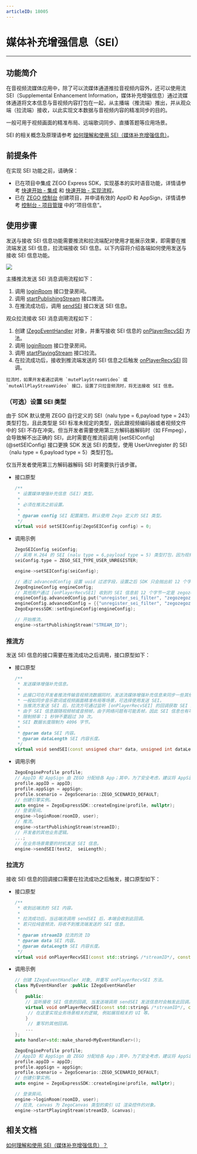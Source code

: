 ```yaml
---
articleID: 18005
---
```

# 媒体补充增强信息（SEI）

- - -

## 功能简介

在音视频流媒体应用中，除了可以流媒体通道推拉音视频内容外，还可以使用流 SEI（Supplemental Enhancement Information，媒体补充增强信息）通过流媒体通道将文本信息与音视频内容打包在一起，从主播端（推流端）推出，并从观众端（拉流端）接收，以此实现文本数据与音视频内容的精准同步的目的。

一般可用于视频画面的精准布局、远端歌词同步、直播答题等应用场景。

<Note title="说明">


SEI 的相关概念及原理请参考 [如何理解和使用 SEI（媒体补充增强信息）](https://doc-zh.zego.im/faq/sei)。

</Note>




## 前提条件

在实现 SEI 功能之前，请确保：

- 已在项目中集成 ZEGO Express SDK，实现基本的实时语音功能，详情请参考 [快速开始 - 集成](!ExpressAudioSDK-Integration/SDK_Integration) 和 [快速开始 - 实现流程](!ExpressAudioSDK-Integration/Solution_Implementation)。
- 已在 [ZEGO 控制台](https://console.zego.im) 创建项目，并申请有效的 AppID 和 AppSign，详情请参考 [控制台 - 项目管理](/console/project-info) 中的“项目信息”。

## 使用步骤

发送与接收 SEI 信息功能需要推流和拉流端配对使用才能展示效果，即需要在推流端发送 SEI 信息，拉流端接收 SEI 信息。以下内容将介绍各端如何使用发送与接收 SEI 信息功能。

<Frame width="512" height="auto" caption=""><img src="https://storage.zego.im/sdk-doc/Pics/Common/ZegoExpressEngine/send_and_recv_sei.png" /></Frame>

主播推流发送 SEI 消息调用流程如下：

1. 调用 [loginRoom](@loginRoom) 接口登录房间。
2. 调用 [startPublishingStream](@startPublishingStream) 接口推流。
3. 在推流成功后，调用 [sendSEI](@sendSEI) 接口发送 SEI 信息。

观众拉流接收 SEI 消息调用流程如下：

1. 创建 [IZegoEventHandler](@-IZegoEventHandler) 对象，并重写接收 SEI 信息的 [onPlayerRecvSEI](@onPlayerRecvSEI) 方法。
2. 调用 [loginRoom](@loginRoom) 接口登录房间。
3. 调用 [startPlayingStream](@startPlayingStream) 接口拉流。
4. 在拉流成功后，接收到推流端发送的 SEI 信息之后触发 [onPlayerRecvSEI](@onPlayerRecvSEI) 回调。

<Note title="说明">


    拉流时，如果开发者通过调用 `mutePlayStreamVideo` 或 `muteAllPlayStreamVideo` 接口，设置了只拉音频流时，将无法接收 SEI 信息。

</Note>



### （可选）设置 SEI 类型

<Accordion title="设置 SEI 类型" defaultOpen="false">
由于 SDK 默认使用 ZEGO 自行定义的 SEI（nalu type = 6,payload type = 243）类型打包，且此类型是 SEI 标准未规定的类型，因此跟视频编码器或者视频文件中的 SEI 不存在冲突。但当开发者需要使用第三方解码器解码时（如 FFmpeg），会导致解不出正确的 SEI，此时需要在推流前调用 [setSEIConfig](@setSEIConfig) 接口更换 SDK 发送 SEI 的类型，使用 UserUnregister 的 SEI（nalu type = 6,payload type = 5）类型打包。

<Note title="说明">


仅当开发者使用第三方解码器解码 SEI 时需要执行该步骤。

</Note>




- 接口原型

    ```cpp
    /**
     * 设置媒体增强补充信息（SEI）类型。
     *
     * 必须在推流之前设置。
     *
     * @param config SEI 配置属性。默认使用 Zego 定义的 SEI 类型。
     */
    virtual void setSEIConfig(ZegoSEIConfig config) = 0;
    ```

- 调用示例

    ```cpp
    ZegoSEIConfig seiConfig;
    // 采用 H.264 的 SEI (nalu type = 6,payload type = 5) 类型打包，因为视频编码器自身会产生 payload type 为 5 的 SEI，或者使用视频文件推流时，视频文件中也可能存在这样的 SEI，所以使用此类型时，用户需要把 uuid + content 当作 buffer 塞给 SEI 发送接口；此时为了区别视频编码器自身产生的 SEI， App 在发送此类型 SEI 时，可以填写业务特定的 uuid（uuid长度为16字节），接收方使用 SDK 解析 payload type 为 5 的 SEI 时，会根据设置的过滤字符串过滤出 uuid相符的 SEI 抛给业务，如果没有设置过滤字符串，SDK 会把所有收到的 SEI 都抛给开发者。
    seiConfig.type = ZEGO_SEI_TYPE_USER_UNREGISTER;

    engine->setSEIConfig(seiConfig);

    // 通过 advancedConfig 设置 uuid 过滤字段，设置之后 SDK 只会抛出前 12 个字节为开发者所设置 uuid 的 SEI。
    ZegoEngineConfig engineConfig;
    // 其他用户通过 [onPlayerRecvSEI] 收到的 SEI 信息前 12 个字节一定是 zegozegozego，其他会被过滤。
    engineConfig.advancedConfig.put("unregister_sei_filter", "zegozegozego");
    engineConfig.advancedConfig = {{"unregister_sei_filter", "zegozegozego"}};
    ZegoExpressSDK::setEngineConfig(engineConfig);

    // 开始推流。
    engine->startPublishingStream("STREAM_ID");
    ```
</Accordion>


### 推流方

发送 SEI 信息的接口需要在推流成功之后调用，接口原型如下：

- 接口原型

    ```cpp
    /**
     * 发送媒体增强补充信息。
     *
     * 此接口可在开发者推流传输音视频流数据同时，发送流媒体增强补充信息来同步一些其他附加信息。
     * 一般如同步音乐歌词或视频画面精准布局等场景，可选择使用发送 SEI。
     * 当推流方发送 SEI 后，拉流方可通过监听 [onPlayerRecvSEI] 的回调获取 SEI 内容。
     * 由于 SEI 信息跟随视频帧或音频帧，由于网络问题有可能丢帧，因此 SEI 信息也有可能丢，为解决这种情况，应该在限制频率内多发几次。
     * 限制频率：1 秒钟不要超过 30 次。
     * SEI 数据长度限制为 4096 字节。
     *
     * @param data SEI 内容。
     * @param dataLength SEI 内容长度。
     */
    virtual void sendSEI(const unsigned char* data, unsigned int dataLength) = 0;
    ```

- 调用示例

    ```cpp
    ZegoEngineProfile profile;
    // AppID 和 AppSign 由 ZEGO 分配给各 App；其中，为了安全考虑，建议将 AppSign 存储在 App 的业务后台，需要使用时从后台获取。
    profile.appID = appID;
    profile.appSign = appSign;
    profile.scenario = ZegoScenario::ZEGO_SCENARIO_DEFAULT;
    // 创建引擎实例。
    auto engine = ZegoExpressSDK::createEngine(profile, nullptr);
    // 登录房间。
    engine->loginRoom(roomID, user);
    // 推流。
    engine->startPublishingStream(streamID);
    // 开发者的其他业务逻辑。
    ...;
    // 在业务场景需要的时机发送 SEI 信息。
    engine->sendSEI(test2,  seiLength);
    ```

### 拉流方

接收 SEI 信息的回调接口需要在拉流成功之后触发，接口原型如下：

- 接口原型

    ```cpp
    /**
     * 收到远端流的 SEI 内容。
     *
     * 拉流成功后，当远端流调用 sendSEI 后，本端会收到此回调。
     * 若只拉纯音频流，将收不到推流端发送的 SEI 信息。
     *
     * @param streamID 拉流的流 ID
     * @param data SEI 内容。
     * @param dataLength SEI 内容长度。
     */
    virtual void onPlayerRecvSEI(const std::string& /*streamID*/, const unsigned char* /*data*/, unsigned int /*dataLength*/);
    ```

- 调用示例

    ```cpp
    // 创建 IZegoEventHandler 对象, 并重写 onPlayerRecvSEI 方法。
    class MyEventHandler :public IZegoEventHandler
    {
        public:
        // 监听接收 SEI 信息的回调, 当发送端调用 sendSEI 发送信息时会触发此回调。
        virtual void onPlayerRecvSEI(const std::string& /*streamID*/, const unsigned char* /*data*/, unsigned int /*dataLength*/) {
         // 在这里实现业务场景相关的逻辑, 例如展现相关的 UI 等。
        }
         // 重写的其他回调。
        ...
    };
    auto handler=std::make_shared<MyEventHandler>();

    ZegoEngineProfile profile;
    // AppID 和 AppSign 由 ZEGO 分配给各 App；其中，为了安全考虑，建议将 AppSign 存储在 App 的业务后台，需要使用时从后台获取。
    profile.appID = appID;
    profile.appSign = appSign;
    profile.scenario = ZegoScenario::ZEGO_SCENARIO_DEFAULT;
    // 创建引擎实例。
    auto engine = ZegoExpressSDK::createEngine(profile, nullptr);

    // 登录房间。
    engine->loginRoom(roomID, user);
    // 拉流, canvas 为 ZegoCanvas 类型的索引 UI 渲染控件的对象。
    engine->startPlayingStream(streamID, &canvas);
    ```

## 相关文档

[如何理解和使用 SEI（媒体补充增强信息）？](https://doc-zh.zego.im/faq/sei)
